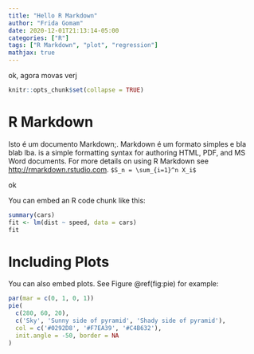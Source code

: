 ```yaml
---
title: "Hello R Markdown"
author: "Frida Gomam"
date: 2020-12-01T21:13:14-05:00
categories: ["R"]
tags: ["R Markdown", "plot", "regression"]
mathjax: true
---
```


ok, agora movas verj

```r
knitr::opts_chunk$set(collapse = TRUE)
```

# R Markdown

Isto é um documento Markdown;. Markdown é um formato simples e bla blab lba.  is a simple formatting syntax for authoring HTML, PDF, and MS Word documents. For more details on using R Markdown see <http://rmarkdown.rstudio.com>. `$S_n = \sum_{i=1}^n X_i$`

ok

You can embed an R code chunk like this:

```r
summary(cars)
fit <- lm(dist ~ speed, data = cars)
fit
```

# Including Plots

You can also embed plots. See Figure \@ref(fig:pie) for example:

```r
par(mar = c(0, 1, 0, 1))
pie(
  c(280, 60, 20),
  c('Sky', 'Sunny side of pyramid', 'Shady side of pyramid'),
  col = c('#0292D8', '#F7EA39', '#C4B632'),
  init.angle = -50, border = NA
)
```
